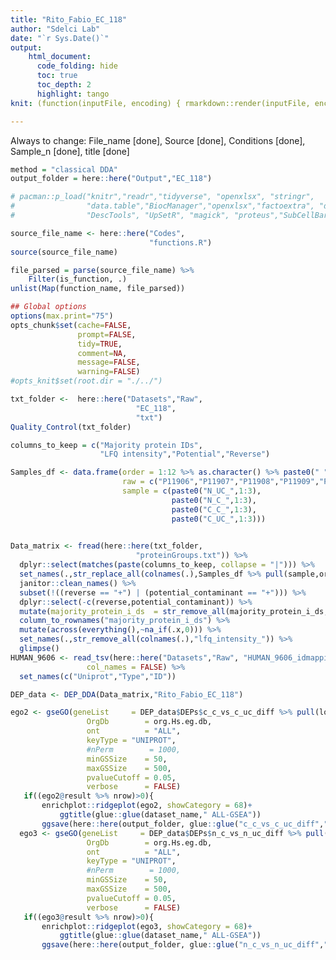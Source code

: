 ```yaml
---
title: "Rito_Fabio_EC_118"
author: "Sdelci Lab"
date: "`r Sys.Date()`"
output:
    html_document:
      code_folding: hide
      toc: true
      toc_depth: 2
      highlight: tango
knit: (function(inputFile, encoding) { rmarkdown::render(inputFile, encoding = encoding, output_file = file.path(dirname(inputFile), 'Rito_Fabio_EC_118.html')) })

---
```

Always to change: File_name [done], Source [done], Conditions [done], Sample_n [done], title [done]

```r
method = "classical DDA"
output_folder = here::here("Output","EC_118")

# pacman::p_load("knitr","readr","tidyverse", "openxlsx", "stringr",
#                "data.table","BiocManager","openxlsx","factoextra", "devtools",
#                "DescTools", "UpSetR", "magick", "proteus","SubCellBarCode")

source_file_name <- here::here("Codes",
                               "functions.R")
source(source_file_name)

file_parsed = parse(source_file_name) %>% 
    Filter(is_function, .)  
unlist(Map(function_name, file_parsed))

## Global options
options(max.print="75")
opts_chunk$set(cache=FALSE,
               prompt=FALSE,
               tidy=TRUE,
               comment=NA,
               message=FALSE,
               warning=FALSE)
#opts_knit$set(root.dir = "./../")
```

```r
txt_folder <-  here::here("Datasets","Raw",
                            "EC_118",
                            "txt")
Quality_Control(txt_folder)

columns_to_keep = c("Majority protein IDs",
                    "LFQ intensity","Potential","Reverse")

Samples_df <- data.frame(order = 1:12 %>% as.character() %>% paste0(" ",.),
                         raw = c("P11906","P11907","P11908","P11909","P11910","P11911","P11912","P11913","P11914","P11915","P11916","P11917"),
                         sample = c(paste0("N_UC_",1:3),
                                    paste0("N_C_",1:3),
                                    paste0("C_C_",1:3),
                                    paste0("C_UC_",1:3)))
                         

Data_matrix <- fread(here::here(txt_folder,
                            "proteinGroups.txt")) %>%
  dplyr::select(matches(paste(columns_to_keep, collapse = "|"))) %>% 
  set_names(.,str_replace_all(colnames(.),Samples_df %>% pull(sample,order) %>% rev())) %>% 
  janitor::clean_names() %>% 
  subset(!((reverse == "+") | (potential_contaminant == "+"))) %>% 
  dplyr::select(-c(reverse,potential_contaminant)) %>% 
  mutate(majority_protein_i_ds  = str_remove_all(majority_protein_i_ds,";[:graph:]*")) %>% 
  column_to_rownames("majority_protein_i_ds") %>% 
  mutate(across(everything(),~na_if(.x,0))) %>% 
  set_names(.,str_remove_all(colnames(.),"lfq_intensity_")) %>% 
  glimpse()
HUMAN_9606 <- read_tsv(here::here("Datasets","Raw", "HUMAN_9606_idmapping.dat"),
                 col_names = FALSE) %>% 
  set_names(c("Uniprot","Type","ID"))

DEP_data <- DEP_DDA(Data_matrix,"Rito_Fabio_EC_118")

ego2 <- gseGO(geneList     = DEP_data$DEPs$c_c_vs_c_uc_diff %>% pull(log2_FC, Uniprot) %>% sort(decreasing = T) ,
                 OrgDb        = org.Hs.eg.db,
                 ont          = "ALL",
                 keyType = "UNIPROT",
                 #nPerm        = 1000,
                 minGSSize    = 50,
                 maxGSSize    = 500,
                 pvalueCutoff = 0.05,
                 verbose      = FALSE)
   if((ego2@result %>% nrow)>0){
       enrichplot::ridgeplot(ego2, showCategory = 68)+
           ggtitle(glue::glue(dataset_name," ALL-GSEA"))
       ggsave(here::here(output_folder, glue::glue("c_c_vs_c_uc_diff","DDA_118", "ALL-GSEA.png")), height = 20, width  = 15)}
  ego3 <- gseGO(geneList     = DEP_data$DEPs$n_c_vs_n_uc_diff %>% pull(log2_FC, Uniprot) %>% sort(decreasing = T) ,
                 OrgDb        = org.Hs.eg.db,
                 ont          = "ALL",
                 keyType = "UNIPROT",
                 #nPerm        = 1000,
                 minGSSize    = 50,
                 maxGSSize    = 500,
                 pvalueCutoff = 0.05,
                 verbose      = FALSE)
   if((ego3@result %>% nrow)>0){
       enrichplot::ridgeplot(ego3, showCategory = 68)+
           ggtitle(glue::glue(dataset_name," ALL-GSEA"))
       ggsave(here::here(output_folder, glue::glue("n_c_vs_n_uc_diff","DDA_118", "ALL-GSEA.png")), height = 20, width  = 15)}
   

```


